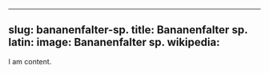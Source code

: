 
---
slug: bananenfalter-sp.
title: Bananenfalter sp.
latin:
image: Bananenfalter sp.
wikipedia: 
---

I am content.
